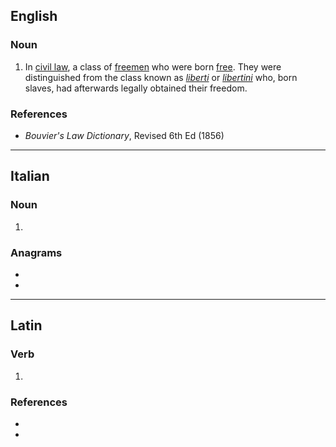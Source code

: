 ==English==

===Noun===
{{en-plural noun}}

# {{lb|en|legal}} In [[civil law]], a class of [[freemen]] who were born [[free]]. They were distinguished from the class known as ''[[liberti]]'' or ''[[libertini]]'' who, born slaves, had afterwards legally obtained their freedom.

===References===
* ''Bouvier's Law Dictionary'', Revised 6th Ed (1856)

----

==Italian==

===Noun===
{{head|it|noun plural form|g=m}}

# {{plural of|ingenuo|lang=it}}

===Anagrams===
* {{l|it|genuini}}
* {{l|it|inguine}}

----

==Latin==

===Verb===
{{la-verb-form|ingenuī}}

# {{inflection of|ingignō||1|s|perf|actv|indc|lang=la}}

===References===
* {{R:du Cange}}
* {{R:Peck}}